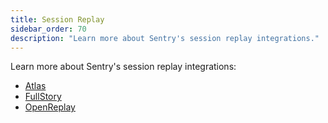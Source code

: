 ```yaml
---
title: Session Replay
sidebar_order: 70
description: "Learn more about Sentry's session replay integrations."
---
```


Learn more about Sentry's session replay integrations:

- [Atlas](/product/integrations/session-replay/atlas/)
- [FullStory](/product/integrations/session-replay/fullstory/)
- [OpenReplay](/product/integrations/session-replay/openreplay/)
